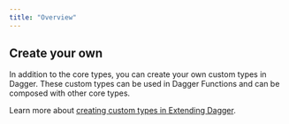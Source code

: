 ```yaml
---
title: "Overview"
---
```


## Create your own

In addition to the core types, you can create your own custom types in Dagger. These custom types can be used in Dagger Functions and can be composed with other core types. 

Learn more about [creating custom types in Extending Dagger](../extending/overview).

